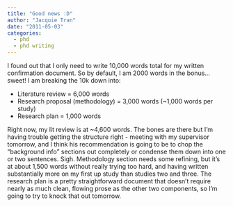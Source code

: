 ```yaml
---
title: "Good news :D"
author: "Jacquie Tran"
date: "2011-05-03"
categories:
  - phd
  - phd writing
---
```


I found out that I only need to write 10,000 words total for my written confirmation document. So by default, I am 2000 words in the bonus...sweet! I am breaking the 10k down into:

- Literature review = 6,000 words
- Research proposal (methodology) = 3,000 words (~1,000 words per study)
- Research plan = 1,000 words

Right now, my lit review is at ~4,600 words. The bones are there but I'm having trouble getting the structure right - meeting with my supervisor tomorrow, and I think his recommendation is going to be to chop the "background info" sections out completely or condense them down into one or two sentences. Sigh. Methodology section needs some refining, but it's at about 1,500 words without really trying too hard, and having written substantially more on my first up study than studies two and three. The research plan is a pretty straightforward document that doesn't require nearly as much clean, flowing prose as the other two components, so I'm going to try to knock that out tomorrow.
